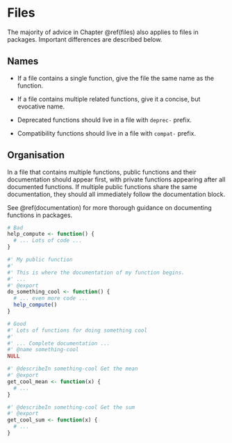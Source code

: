 # Files {#package-files}

The majority of advice in Chapter \@ref(files) also applies to files in packages. Important differences are described below.

## Names

* If a file contains a single function, give the file the same name as the
  function.

* If a file contains multiple related functions, give it a concise,
  but evocative name.

* Deprecated functions should live in a file with `deprec-` prefix.

* Compatibility functions should live in a file with `compat-` prefix.

## Organisation

In a file that contains multiple functions, public functions and their
documentation should appear first, with private functions appearing after all
documented functions. If multiple public functions share the same documentation,
they should all immediately follow the documentation block.

See \@ref(documentation) for more thorough guidance on documenting functions
in packages.

```r
# Bad
help_compute <- function() {
  # ... Lots of code ...
}

#' My public function
#'
#' This is where the documentation of my function begins.
#' ...
#' @export
do_something_cool <- function() {
  # ... even more code ...
  help_compute()
}
```

```r
# Good
#' Lots of functions for doing something cool
#'
#' ... Complete documentation ...
#' @name something-cool
NULL

#' @describeIn something-cool Get the mean
#' @export
get_cool_mean <- function(x) {
  # ...
}

#' @describeIn something-cool Get the sum
#' @export
get_cool_sum <- function(x) {
  # ...
}
```
